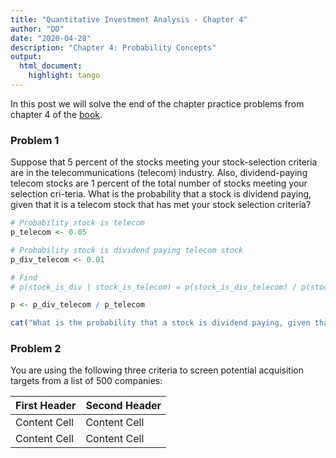```yaml
---
title: "Quantitative Investment Analysis - Chapter 4"
author: "DD"
date: "2020-04-28"
description: "Chapter 4: Probability Concepts"
output:
  html_document:
    highlight: tango
---
```


In this post we will solve the end of the chapter practice problems from chapter 4 of the [book](https://www.amazon.com/Quantitative-Investment-Analysis-CFA-Institute/dp/111910422X).

### Problem 1

Suppose that 5 percent of the stocks meeting your stock-selection criteria are in the telecommunications (telecom) industry. Also, dividend-paying telecom stocks are 1 percent of the total number of stocks meeting your selection cri-teria. What is the probability that a stock is dividend paying, given that it is a telecom stock that has met your stock selection criteria?

```r

# Probability stock is telecom
p_telecom <- 0.05

# Probability stock is dividend paying telecom stock
p_div_telecom <- 0.01

# Find
# p(stock_is_div | stock_is_telecom) = p(stock_is_div_telecom) / p(stock_is_telecom)

p <- p_div_telecom / p_telecom

cat("What is the probability that a stock is dividend paying, given that it is a telecom stock that has met your stock selection criteria is", p)

```

### Problem 2

You are using the following three criteria to screen potential acquisition targets from a list of 500 companies:

First Header  | Second Header
------------- | -------------
Content Cell  | Content Cell
Content Cell  | Content Cell



